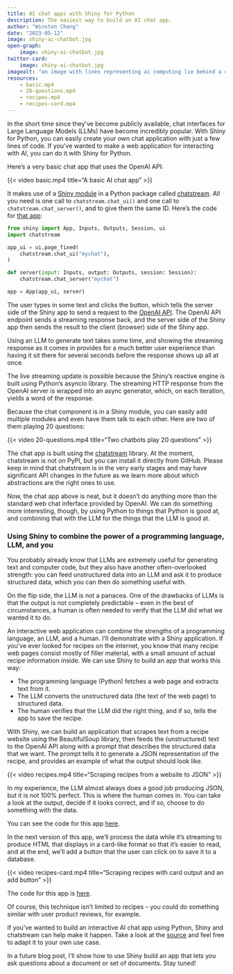 ```yaml
---
title: AI chat apps with Shiny for Python
description: The easiest way to build an AI chat app.
author: "Winston Chang"
date: "2023-05-12"
image: shiny-ai-chatbot.jpg
open-graph:
    image: shiny-ai-chatbot.jpg
twitter-card:
    image: shiny-ai-chatbot.jpg
imagealt: "an image with lines representing ai computing lie behind a chatbox icon"
resources:
    - basic.mp4
    - 20-questions.mp4
    - recipes.mp4
    - recipes-card.mp4
---
```


In the short time since they've become publicly available, chat interfaces for Large Language Models (LLMs) have become incredibly popular. With Shiny for Python, you can easily create your own chat application with just a few lines of code. If you've wanted to make a web application for interacting with AI, you can do it with Shiny for Python.

Here's a very basic chat app that uses the OpenAI API:

:::{.column-screen .bg-blue .py-5 .mt-4 .mb-5}
:::{.column-body-outset }
{{< video basic.mp4
    title="A basic AI chat app"
>}}
:::
:::

It makes use of a [Shiny module](https://shyr-test-center.netlify.app/py/docs/workflow-modules.html) in a Python package called [chatstream](https://github.com/wch/chatstream). All you need is one call to `chatstream.chat_ui()` and one call to `chatstream.chat_server()`, and to give them the same ID. Here's the code for [that app](https://github.com/wch/chatstream/tree/main/examples/basic):

```python
from shiny import App, Inputs, Outputs, Session, ui
import chatstream

app_ui = ui.page_fixed(
    chatstream.chat_ui("mychat"),
)

def server(input: Inputs, output: Outputs, session: Session):
    chatstream.chat_server("mychat")

app = App(app_ui, server)
```

The user types in some text and clicks the button, which tells the server side of the Shiny app to send a request to the [OpenAI API](https://platform.openai.com/docs/api-reference). The OpenAI API endpoint sends a streaming response back, and the server side of the Shiny app then sends the result to the client (browser) side of the Shiny app.

Using an LLM to generate text takes some time, and showing the streaming response as it comes in provides for a much better user experience than having it sit there for several seconds before the response shows up all at once.

The live streaming update is possible because the Shiny's reactive engine is built using Python's asyncio library. The streaming HTTP response from the OpenAI server is wrapped into an async generator, which, on each iteration, yields a word of the response.

Because the chat component is in a Shiny module, you can easily add multiple modules and even have them talk to each other. Here are two of them playing 20 questions:

:::{.column-screen .bg-blue .py-5 .mt-4 .mb-5}
:::{.column-body-outset }
{{< video 20-questions.mp4
    title="Two chatbots play 20 questions"
>}}
:::
:::

The chat app is built using the [chatstream](https://github.com/wch/chatstream) library. At the moment, chatstream is not on PyPI, but you can install it directly from GitHub. Please keep in mind that chatstream is in the very early stages and may have significant API changes in the future as we learn more about which abstractions are the right ones to use.

Now, the chat app above is neat, but it doesn't do anything more than the standard web chat inferface provided by OpenAI. We can do something more interesting, though, by using Python to things that Python is good at, and combining that with the LLM for the things that the LLM is good at.


### Using Shiny to combine the power of a programming language, LLM, and you

You probably already know that LLMs are extremely useful for generating text and computer code, but they also have another often-overlooked strength: you can feed unstructured data into an LLM and ask it to produce structured data, which you can then do something useful with.

On the flip side, the LLM is not a panacea. One of the drawbacks of LLMs is that the output is not completely predictable -- even in the best of circumstances, a human is often needed to verify that the LLM did what we wanted it to do.

An interactive web application can combine the strengths of a programming language, an LLM, and a human. I'll demonstrate with a Shiny application. If you've ever looked for recipes on the internet, you know that many recipe web pages consist mostly of filler material, with a small amount of actual recipe information inside. We can use Shiny to build an app that works this way:

- The programming language (Python) fetches a web page and extracts text from it.
- The LLM converts the unstructured data (the text of the web page) to structured data.
- The human verifies that the LLM did the right thing, and if so, tells the app to save the recipe.

With Shiny, we can build an application that scrapes text from a recipe website using the BeautifulSoup library, then feeds the (unstructured) text to the OpenAI API along with a prompt that describes the structured data that we want. The prompt tells it to generate a JSON representation of the recipe, and provides an example of what the output should look like.

:::{.column-screen .bg-blue .py-5 .mt-4 .mb-5}
:::{.column-body-outset }
{{< video recipes.mp4
    title="Scraping recipes from a website to JSON"
>}}
:::
:::

In my experience, the LLM almost always does a good job producing JSON, but it is not 100% perfect. This is where the human comes in. You can take a look at the output, decide if it looks correct, and if so, choose to do something with the data.

You can see the code for this app [here](https://github.com/wch/chatstream/tree/main/examples/recipes).


In the next version of this app, we'll process the data while it's streaming to produce HTML that displays in a card-like format so that it's easier to read, and at the end, we'll add a button that the user can click on to save it to a database.

:::{.column-screen .bg-blue .py-5 .mt-4 .mb-5}
:::{.column-body-outset }
{{< video recipes-card.mp4
    title="Scraping recipes with card output and an add button"
>}}
:::
:::

The code for this app is [here](https://github.com/wch/chatstream/tree/main/examples/recipes_card).

Of course, this technique isn't limited to recipes -- you could do something similar with user product reviews, for example.

If you've wanted to build an interactive AI chat app using Python, Shiny and chatstream can help make it happen. Take a look at the [source](https://github.com/wch/chatstream) and feel free to adapt it to your own use case.

In a future blog post, I'll show how to use Shiny build an app that lets you ask questions about a document or set of documents. Stay tuned!

<style>
    .quarto-video {
        margin-bottom: 0px;
    }
</style>